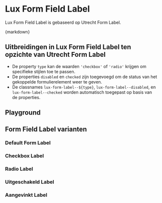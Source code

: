 
<Meta of={FormFieldLabelStories} />

# Lux Form Field Label

Lux Form Field Label is gebaseerd op Utrecht Form Label.

<CitationDocumentation
  component="Utrecht Form Label"
  url="https://nl-design-system.github.io/utrecht/storybook-css/index.html?path=/docs/css-form-label--docs"
/>

<Markdown>{markdown}</Markdown>

## Uitbreidingen in Lux Form Field Label ten opzichte van Utrecht Form Label

- De property `type` kan de waarden `'checkbox'` of `'radio'` krijgen om specifieke stijlen toe te passen.
- De properties `disabled` en `checked` zijn toegevoegd om de status van het gekoppelde formulierelement weer te geven.
- De classnames `lux-form-label--${type}`, `lux-form-label--disabled`, en `lux-form-label--checked` worden automatisch toegepast op basis van de properties.

## Playground

<Canvas of={FormFieldLabelStories.Playground} />
<Controls of={FormFieldLabelStories.Playground} />

## Form Field Label varianten

### Default Form Label

<Description of={FormFieldLabelStories.Default} />
<Canvas of={FormFieldLabelStories.Default} />

### Checkbox Label

<Description of={FormFieldLabelStories.CheckboxLabel} />
<Canvas of={FormFieldLabelStories.CheckboxLabel} />

### Radio Label

<Description of={FormFieldLabelStories.RadioLabel} />
<Canvas of={FormFieldLabelStories.RadioLabel} />

### Uitgeschakeld Label

<Description of={FormFieldLabelStories.DisabledLabel} />
<Canvas of={FormFieldLabelStories.DisabledLabel} />

### Aangevinkt Label

<Description of={FormFieldLabelStories.CheckedLabel} />
<Canvas of={FormFieldLabelStories.CheckedLabel} />
